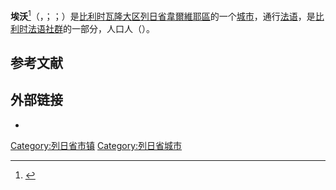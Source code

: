 {{noteTA|G1=比利时地名}}
{{Infobox Belgium municipality
|name             = 埃沃
|native_name      = <small>{{native name|fr|Herve}}<br>{{native name|wa|Heve}}<br>{{native name|li|Herf}}</small>
|type             = {{BEL}}[[比利时城市列表|城市]]
|picture          = Herve, straatzicht2 foto6 2011-09-26 13.29.JPG
|picture-legend   =
|map              = Herve Liège Belgium Map.svg
|map-legend       = 埃沃在[[列日省|列日省]]的位置
|arms             = Armoiries_Herve.png
|flag             = Herve Belgium.svg
|region           = {{BE-REG-WAL}}
|community        = {{BE-FR}}
|province         = {{BE-PROV-LG}}
|arrondissement   = [[韋爾維耶區|韋爾維耶區]]
|nis              = 63035
|pyramid-date     =
|0-19=
|20-64=
|65=
|foreigners=
|foreigners-date=
|mayor            = Marc Drouguet (Herve Demain)
|majority         = Herve Demain
|postal-codes     = 4650-4654
|telephone-area   = 087
|web              = [http://www.herve.be/ www.herve.be]
|coordinates      = {{coord|50|38|N|05|48|E|region:BE|display=inline,title}}
}}
'''埃沃'''<ref>{{Cite web|title=世界地名翻译大辞典|url=https://mall.cnki.net/reference/ref_search.aspx?bid=R200807101&inputText=Herve|access-date=2021-10-22|work=mall.cnki.net|archive-date=2021-10-22|archive-url=https://web.archive.org/web/20211022122435/https://mall.cnki.net/reference/ref_search.aspx?bid=R200807101&inputText=Herve|dead-url=no}}</ref>（{{lang-fr|Herve}}，{{IPA-fr|ɛʁv}}；{{lang-wa|Heve}}；{{lang-li|Herf}}）是[[比利时|比利时]][[瓦隆大区|瓦隆大区]][[列日省|列日省]][[韋爾維耶區|韋爾維耶區]]的一个[[比利时城市列表|城市]]，通行[[法语|法语]]，是[[比利时法语社群|比利时法语社群]]的一部分，人口{{wikidata|property|normal+|P1082}}人（{{wikidata|qualifier|P1082|P585}}）。

== 参考文献 ==
{{Reflist}}

==外部链接==
* {{Commons category-inline|Herve}}

{{列日省市镇}}
{{Authority control}}
{{DEFAULTSORT:Herve}}
[[Category:列日省市镇|Category:列日省市镇]]
[[Category:列日省城市|Category:列日省城市]]
{{Liège-geo-stub}}